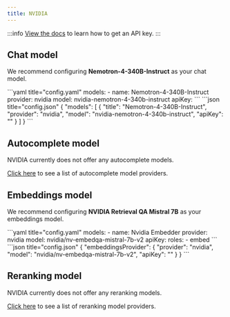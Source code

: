 ```yaml
---
title: NVIDIA
---
```



:::info
[View the docs](https://docs.nvidia.com/nim/large-language-models/latest/getting-started.html#option-1-from-api-catalog) to learn how to get an API key.
:::

## Chat model

We recommend configuring **Nemotron-4-340B-Instruct** as your chat model.

<Tabs groupId="config-example">
  <TabItem value="yaml" label="YAML">
  ```yaml title="config.yaml"
  models:
    - name: Nemotron-4-340B-Instruct
      provider: nvidia
      model: nvidia-nemotron-4-340b-instruct
      apiKey: <YOUR_NVIDIA_API_KEY>
  ```
  </TabItem>
  <TabItem value="json" label="JSON">
  ```json title="config.json"
  {
    "models": [
      {
        "title": "Nemotron-4-340B-Instruct",
        "provider": "nvidia",
        "model": "nvidia-nemotron-4-340b-instruct",
        "apiKey": "<YOUR_NVIDIA_API_KEY>"
      }
    ]
  }
  ```
  </TabItem>
</Tabs>

## Autocomplete model

NVIDIA currently does not offer any autocomplete models.

[Click here](../../model-roles/autocomplete.md) to see a list of autocomplete model providers.

## Embeddings model

We recommend configuring **NVIDIA Retrieval QA Mistral 7B** as your embeddings model.

<Tabs groupId="config-example">
  <TabItem value="yaml" label="YAML">
  ```yaml title="config.yaml"
  models:
    - name: Nvidia Embedder
      provider: nvidia
      model: nvidia/nv-embedqa-mistral-7b-v2
      apiKey: <YOUR_NVIDIA_API_KEY>
      roles:
        - embed
  ```
  </TabItem>
  <TabItem value="json" label="JSON">
  ```json title="config.json"
  {
    "embeddingsProvider": {
      "provider": "nvidia",
      "model": "nvidia/nv-embedqa-mistral-7b-v2",
      "apiKey": "<YOUR_NVIDIA_API_KEY>"
    }
  }
  ```
  </TabItem>
</Tabs>

## Reranking model

NVIDIA currently does not offer any reranking models.

[Click here](../../model-roles/reranking.mdx) to see a list of reranking model providers.
